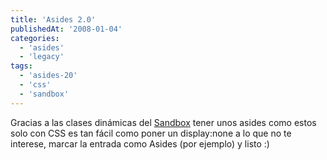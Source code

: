 ```yaml
---
title: 'Asides 2.0'
publishedAt: '2008-01-04'
categories:
  - 'asides'
  - 'legacy'
tags:
  - 'asides-20'
  - 'css'
  - 'sandbox'
---
```


Gracias a las clases dinámicas del [Sandbox](http://www.plaintxt.org/themes/sandbox/) tener unos asides como estos solo con CSS es tan fácil como poner un display:none a lo que no te interese, marcar la entrada como Asides (por ejemplo) y listo :)
